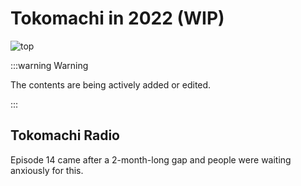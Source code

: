 ---
---


# Tokomachi in 2022 (WIP)

![top](./top/top_04.jpg)

:::warning Warning

The contents are being actively added or edited.

:::

## Tokomachi Radio

Episode 14 came after a 2-month-long gap and people were waiting anxiously for this.

<FYI Topic="Tokomachi Radio Episode 14" Desc="/radio/tokomachi_radio_s2#episode-14" />
